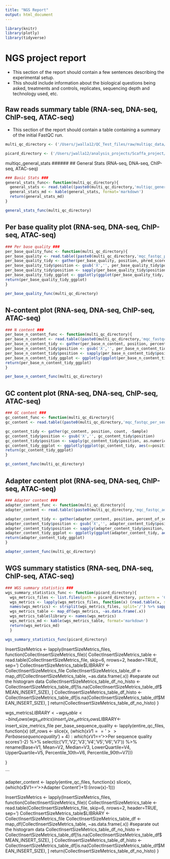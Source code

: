 ```yaml
---
title: "NGS Report"
output: html_document
---
```

```r
library(knitr)
library(plotly)
library(tidyverse)
```
# NGS project report

* This section of the report should contain a few sentences describing the experimental setup.
* This should include information about the biological questions being asked, treatments and controls, replicates, sequencing depth and technology used, etc.

## Raw reads summary table (RNA-seq, DNA-seq, ChIP-seq, ATAC-seq)
* This section of the report should contain a table containing a summary of the initial FastQC run.
```r

multi_qc_directory <- ('/Users/jwalla12/QC_Test_files/raw/multiqc_data/')

picard_directory <- ('/Users/jwalla12/analysis_projects/Scaffa_project/Scaffa_picardtools_metrics/')
```

multiqc_general_stats
######
## General Stats (RNA-seq, DNA-seq, ChIP-seq, ATAC-seq)
```r
### Basic Stats ###
general_stats_func<- function(multi_qc_directory){
  general_stats <- read.table((paste0(multi_qc_directory,'multiqc_general_stats.txt')), header=TRUE, sep='\t')
  general_stats_md <- kable(general_stats, format='markdown')
  return(general_stats_md)
}
```

```r
general_stats_func(multi_qc_directory)
```
######

######
## Per base quality plot (RNA-seq, DNA-seq, ChIP-seq, ATAC-seq)
```r
### Per base quality ###
per_base_quality_func <- function(multi_qc_directory){
per_base_quality <- read.table((paste0(multi_qc_directory,'mqc_fastqc_per_base_sequence_quality_plot_1.txt')), header=TRUE, sep='\t')
per_base_quality_tidy <- gather(per_base_quality, position, phred_score, -Sample) 
per_base_quality_tidy$position <- gsub('X','', per_base_quality_tidy$position)
per_base_quality_tidy$position <- sapply(per_base_quality_tidy$position, as.numeric)
per_base_quality_tidy_ggplot <- ggplotly(ggplot(per_base_quality_tidy, aes(x=position, y=phred_score, color=Sample)) + geom_line() + theme_classic())
return(per_base_quality_tidy_ggplot)
}
```

```r
per_base_quality_func(multi_qc_directory)
```
######

######
## N-content plot (RNA-seq, DNA-seq, ChIP-seq, ATAC-seq)
```r
### N content ###
per_base_n_content_func <- function(multi_qc_directory){
per_base_n_content <- read.table((paste0(multi_qc_directory,'mqc_fastqc_per_base_n_content_plot_1.txt')), header=TRUE, sep='\t')
per_base_n_content_tidy <- gather(per_base_n_content, position, percent_N, -Sample)
per_base_n_content_tidy$position <- gsub('X','', per_base_n_content_tidy$position)
per_base_n_content_tidy$position <- sapply(per_base_n_content_tidy$position, as.numeric)
per_base_n_content_tidy_ggplot <- ggplotly(ggplot(per_base_n_content_tidy, aes(x=position, y=percent_N, color=Sample)) + geom_line() + theme_classic())
return(per_base_n_content_tidy_ggplot)
}
```

```r
per_base_n_content_func(multi_qc_directory)
```
######

######
## GC content plot (RNA-seq, DNA-seq, ChIP-seq, ATAC-seq)
```r
### GC content ###
gc_content_func <- function(multi_qc_directory){
gc_content <- read.table((paste0(multi_qc_directory,'mqc_fastqc_per_sequence_gc_content_plot_Counts.txt')), header=TRUE, sep='\t')

gc_content_tidy <- gather(gc_content, position, count, -Sample)
gc_content_tidy$position <- gsub('X','', gc_content_tidy$position)
gc_content_tidy$position <- sapply(gc_content_tidy$position, as.numeric)
gc_content_tidy_ggplot <- ggplotly(ggplot(gc_content_tidy, aes(x=position, y=count, color=Sample)) + geom_line() + theme_classic())
return(gc_content_tidy_ggplot)
}
```

```r
gc_content_func(multi_qc_directory)
```
######

######
## Adapter content plot (RNA-seq, DNA-seq, ChIP-seq, ATAC-seq)
```r
### Adapter content ###
adapter_content_func <- function(multi_qc_directory){
adapter_content <- read.table((paste0(multi_qc_directory,'mqc_fastqc_adapter_content_plot_1.txt')), header=TRUE, sep='\t')

adapter_content_tidy <- gather(adapter_content, position, percent_of_sequences, -Sample)
adapter_content_tidy$position <- gsub('X','', adapter_content_tidy$position)
adapter_content_tidy$position <- sapply(adapter_content_tidy$position, as.numeric)
adapter_content_tidy_ggplot <- ggplotly(ggplot(adapter_content_tidy, aes(x=position, y=percent_of_sequences, color=Sample)) + geom_line() + theme_classic() + theme(legend.position='right'))
return(adapter_content_tidy_ggplot)
}
```

```r
adapter_content_func(multi_qc_directory)
```
######


######
## WGS summary statistics (RNA-seq, DNA-seq, ChIP-seq, ATAC-seq)
```r
### WGS summary statistics ###
wgs_summary_statistics_func <- function(picard_directory){
  wgs_metrics_files <- list.files(path = picard_directory, pattern = 'CollectWgsMetrics.txt', full.names=TRUE)
  wgs_metrics <- lapply(wgs_metrics_files, function(x) (read.table(x, skip=6, nrows=1, header=TRUE, fill=TRUE, sep='\t')))
  names(wgs_metrics) <- strsplit(wgs_metrics_files, split='/') %>% sapply(tail, 1) %>% gsub(pattern='.txt', replacement='')
  wgs_metrics_table <- map_df(wgs_metrics, ~as.data.frame(.x))
  wgs_metrics_table$library <- names(wgs_metrics)
  wgs_metrics_md <- kable(wgs_metrics_table, format='markdown')
  return(wgs_metrics_md)
  }
```
```r
wgs_summary_statistics_func(picard_directory)
```

  
  
  
  
  
  
  
  
  
  
  InsertSizeMetrics <- lapply(InsertSizeMetrics_files, function(CollectInsertSizeMetrics_file){
  CollectInsertSizeMetrics_table <- read.table(CollectInsertSizeMetrics_file, skip=6, nrows=2, header=TRUE, sep='\t')
  CollectInsertSizeMetrics_table$LIBRARY <- CollectInsertSizeMetrics_file
  CollectInsertSizeMetrics_table_df <- map_df(CollectInsertSizeMetrics_table, ~as.data.frame(.x))
  #separate out the histogram data
  CollectInsertSizeMetrics_table_df_no_histo <- CollectInsertSizeMetrics_table_df[!is.na(CollectInsertSizeMetrics_table_df$MEAN_INSERT_SIZE), ]
  CollectInsertSizeMetrics_table_df_histo <- CollectInsertSizeMetrics_table_df[is.na(CollectInsertSizeMetrics_table_df$MEAN_INSERT_SIZE), ]
  return(CollectInsertSizeMetrics_table_df_no_histo)
}
  
  
  
  
  
  wgs_metrics$LIBRARY <- 
  wgs_table <- bind_rows(wgs_metrics)                      
  insert_size_metrics_rows$LIBRARY<-insert_size_metrics_file
    per_base_sequence_quality <- lapply(entire_qc_files, function(x) (df_rows <- slice(x, (which(x$V1=='>>Per base sequence quality')+4):which(x$V1=='>>Per sequence quality scores')-2) %>% select(c('V1','V2','V3','V4','V5','V6','V7')) %>% rename(Base=V1, Mean=V2, Median=V3, LowerQuartile=V4, UpperQuartile=V5, Percentile_10th=V6, Percentile_90th=V7)))
  
}

```

adapter_content <- lapply(entire_qc_files, function(x) slice(x, (which(x$V1=='>>Adapter Content')+1):(nrow(x)-1))) 


InsertSizeMetrics <- lapply(InsertSizeMetrics_files, function(CollectInsertSizeMetrics_file){
  CollectInsertSizeMetrics_table <- read.table(CollectInsertSizeMetrics_file, skip=6, nrows=2, header=TRUE, sep='\t')
  CollectInsertSizeMetrics_table$LIBRARY <- CollectInsertSizeMetrics_file
  CollectInsertSizeMetrics_table_df <- map_df(CollectInsertSizeMetrics_table, ~as.data.frame(.x))
  #separate out the histogram data
  CollectInsertSizeMetrics_table_df_no_histo <- CollectInsertSizeMetrics_table_df[!is.na(CollectInsertSizeMetrics_table_df$MEAN_INSERT_SIZE), ]
  CollectInsertSizeMetrics_table_df_histo <- CollectInsertSizeMetrics_table_df[is.na(CollectInsertSizeMetrics_table_df$MEAN_INSERT_SIZE), ]
  return(CollectInsertSizeMetrics_table_df_no_histo)
}











<!-- ## Part 5: Kmer content plots -->
<!-- * These are additional outputs from FastQC, images should be stored in the assets folder. -->
<!-- | **Library** | **Raw reads**  | **Trimmed reads** | -->
<!-- |:------:|:-----------:|:----------:| -->
<!-- | Experiment_A_1 | ![](assets/raw_reads/Experiment_A_1/kmer_profiles.png) | ![](assets/trimmed_reads/Experiment_A_1/kmer_profiles.png) | -->

<!-- ## Part 6: Read QC summaryD -->
<!-- * A few sentences here describing the QC results -- do any libraries look particularly unusual? -->

<!-- ## Part 7: Read alignment -->
<!-- * A few sentences here describing how alignments were performed. -->
<!-- * Include which reference was used (where it was downloaded, what version of patch #, etc.) -->
<!-- * Also include the software used for indexing and aligning reads, as well as parameters and flags. -->
<!-- * Include metrics reported by PicardTools as well as the definition of each metric. -->

<!-- ## Part 8: Alignment summary statistics -->
<!-- | **LIBRARY** | **TOTAL_READS** | **READS_ALIGNED_IN_PAIRS** | -->
<!-- |:---:|:---:|:---:| -->
<!-- | Experiment_A_1 | 120000000 |  110000000 | -->

<!-- * LIBRARY:	The library for which statistics are reported. -->
<!-- * TOTAL_READS:	The total number of reads including all PF and non-PF reads. When CATEGORY equals PAIR this value will be 2x the number of clusters. -->
<!-- * READS_ALIGNED_IN_PAIRS:	The number of aligned reads whose mate pair was also aligned to the reference. -->

<!-- ## Part 9: WGS summary statistics -->
<!-- | **LIBRARY** | **MEAN_COVERAGE** | **SD_COVERAGE** | **PCT_EXC_MAPQ** | **PCT_EXC_UNPAIRED** | **PCT_EXC_BASEQ** | **PCT_EXC_OVERLAP** | **PCT_EXC_CAPPED** | **PCT_EXC_TOTAL** | -->
<!-- |:-------:| :-------: | :-------: | :-------: | :-------: | :-------: | :-------: | :-------: | :-------: | :-------: | -->
<!-- | Experiment_A_1 |  3.74 | 3.42 | 0.11  | 1.10E-04 | 7.14E-03 | 0.27 | 0.011 | 0.40 | -->

<!-- * LIBRARY:	The library for which statistics are reported. -->
<!-- * MEAN_COVERAGE:	The mean coverage in bases of the genome territory, after all filters are applied. -->
<!-- * SD_COVERAGE:	The standard deviation of coverage of the genome after all filters are applied. -->
<!-- * MEDIAN_COVERAGE:	The median coverage in bases of the genome territory, after all filters are applied. -->
<!-- * PCT_EXC_MAPQ:	The fraction of aligned bases that were filtered out because they were in reads with low mapping quality (default is < 20). -->
<!-- * PCT_EXC_DUPE:	The fraction of aligned bases that were filtered out because they were in reads marked as duplicates. -->
<!-- * PCT_EXC_UNPAIRED:	The fraction of aligned bases that were filtered out because they were in reads without a mapped mate pair. -->
<!-- * PCT_EXC_BASEQ:	The fraction of aligned bases that were filtered out because they were of low base quality (default is < 20). -->
<!-- * PCT_EXC_OVERLAP:	The fraction of aligned bases that were filtered out because they were the second observation from an insert with overlapping reads. -->
<!-- * PCT_EXC_CAPPED:	The fraction of aligned bases that were filtered out because they would have raised coverage above the capped value (default cap = 250x). -->
<!-- * PCT_EXC_TOTAL:	The total fraction of aligned bases excluded due to all filters. -->

<!-- ## Part 10: Duplication statistics -->
<!-- | **LIBRARY**  | **READ_PAIRS_EXAMINED** | **SECONDARY_OR_SUPPLEMENTARY_RDS** | **UNMAPPED_READS**  | **PERCENT_DUPLICATION** | **ESTIMATED_LIBRARY_SIZE** | -->
<!-- |  :-------:  | :-------: |  :-------:  |  :-------:  |  :-------:  |  :-------:  | -->
<!-- | Experiment_A_1  | 59776401 | 681633 | 659975   | 0.16 | 178349158 | -->

<!-- * LIBRARY:	The library on which the duplicate marking was performed. -->
<!-- * READ_PAIRS_EXAMINED:	The number of mapped read pairs examined. -->
<!-- * SECONDARY_OR_SUPPLEMENTARY_RDS:	The number of reads that were either secondary or supplementary -->
<!-- * UNMAPPED_READS: The total number of unmapped reads examined. -->
<!-- * PERCENT_DUPLICATION:	The fraction of mapped sequence that is marked as duplicate. -->
<!-- * ESTIMATED_LIBRARY_SIZE:	The estimated number of unique molecules in the library based on PE duplication. -->

<!-- ## Part 11: Alignment Summary -->
<!-- * A few sentences here summarizing the alignments -- do any of the libraries look unusual? -->

<!-- ## Part 12: Peak calling using MACS2 -->
<!-- * Describe the parameters used for peak calling, including which libraries were treatment and which were control. -->

<!-- ## Part 13: Overlapping peaks -->
<!-- * Describe the overlapping peaks protocol used -- what command was used, which experiments were compared, etc. -->

<!-- ## Part 14: Annotate HO1-specific peaks -->
<!-- * How were peaks annotated? Which file was used to create a txdb? -->

<!-- ## Part 15: Testing for significance of peaks -->
<!-- * Plot the distibution of q-values across all peaks -->

<!-- ### GroupA q-value distribution -->
<!-- ![](assets/Experiment_A_1-log10qValue_histogram.png) -->

<!-- ## Part 16: Peak locations in the context of genomic features -->
<!-- * To determine the peak locations in the context of genomic features, we used ChipSeeker `plotAnnoPie` and `plotDisttoTSS`. -->

<!-- ### **plotAnnoPie** -->

<!-- ![](assets/Experiment_A_1_peaks_plotAnnoPie.png) -->

<!-- ### **plotDisttoTSS** -->

<!-- ![](assets/Experiment_A_1_peaks_plotDistToTSS.png) -->

<!-- ## Part 17: Distribution and width of peaks across chromosomes -->
<!-- * Plot histograms to get a better understanding of the distribution of peaks across chromosomes. -->

<!-- ![](assets/peaks_per_chromosome_Experiment_A_1_specific.png) -->

<!-- ![](assets/peak_width_per_chromosome_Experiment_A_1_specific.png) -->

<!-- ## Part 18: Summary -->
<!-- * Wrap with a summary statement regarding how many peaks were detected, etc. -->
<!-- * Might be a good place to suggest next steps (references to chip-qPCR, pathway enrichment, etc.) -->
<!-- * Might also want to make a list of files that will be returned to investigator -->
